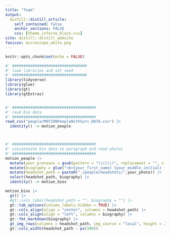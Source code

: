 ```yaml
---
title: "Team"
output:
  distill::distill_article:
    self_contained: false
    anchor_sections: FALSE
    css: [theme_inferno_black.css]
site: distill::distill_website
favicon: microscope_white.png
---
```


```r

knitr::opts_chunk$set(echo = FALSE)

```

```r

#' #################################
#' load libraries and set seed
#' #################################
library(tidyverse)
library(glue)
library(gt)
library(gtExtras)


#' #####################################
#' read bio data
#' #####################################
read_csv("people/MOTIONPeopleWithSurv_DATA.csv") |> 
  identity() -> motion_people



#' #####################################
#' concatenate bio data to paragraph and read photos
#' #####################################
motion_people |> 
  mutate(your_pronouns = gsub(pattern = "\\(|\\)", replacement = "", x = your_pronouns)) |> 
  mutate(biography = glue("<b>{your_first_name} {your_middle_initial} {your_last_name}, {your_credentials}</b> ({your_pronouns}) is {your_title} at the University of Pennsylvania. {your_work_background} {your_focus} {your_interests} Additional information can be found at: {your_website}", .na = "")) |>
  mutate(headshot_path = paste0("./people/headshots/",your_photo)) |> 
  select(headshot_path, biography) |> 
  identity() -> motion_bios

motion_bios |> 
  gt() |> 
  #gt::cols_label(headshot_path = "", biography = "") |> 
  gt::tab_options(column_labels.hidden = TRUE) |> 
  gt::cols_align(align = "center", columns = headshot_path) |> 
  gt::cols_align(align = "left", columns = biography) |> 
  gt::fmt_markdown(biography) |> 
  gt_img_rows(columns = headshot_path, img_source = "local", height = 200) |> 
  gt::cols_width(headshot_path ~ px(300))



```


 <br>

 <br>

 <br>

